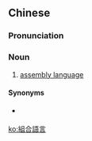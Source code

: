 {{also|组合语言}}
==Chinese==
{{zh-forms|s=组合语言|type=22}}

===Pronunciation===
{{zh-pron
|m=zǔhé yǔyán
|cat=n
}}

===Noun===
{{zh-noun}}

# {{lb|zh|Taiwan|_|Mandarin|computing}} [[assembly language]]

====Synonyms====
* {{qualifier|PRC}} {{zh-l|匯編語言}}

[[ko:組合語言]]